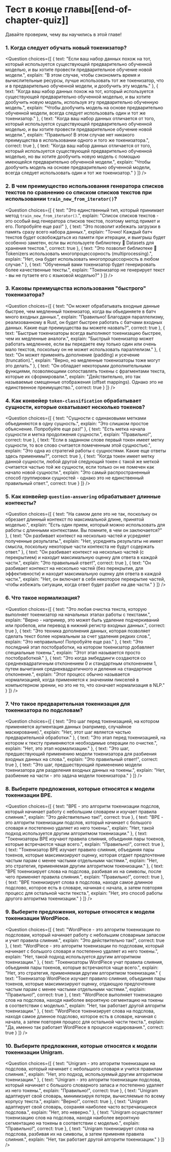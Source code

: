 <!-- DISABLE-FRONTMATTER-SECTIONS -->

# Тест в конце главы[[end-of-chapter-quiz]]

<CourseFloatingBanner
    chapter={6}
    classNames="absolute z-10 right-0 top-0"
/>

Давайте проверим, чему вы научились в этой главе!

### 1. Когда следует обучать новый токенизатор?

<Question
	choices={[
		{
			text: "Если ваш набор данных похож на тот, который используется существующей предварительно обученной моделью, и вы хотите провести предварительное обучение новой модели.",
			explain: "В этом случае, чтобы сэкономить время и вычислительные ресурсы, лучше использовать тот же токенизатор, что и в предварительно обученной модели, и дообучить эту модель."
		},
		{
			text: "Когда ваш набор данных похож на тот, который используется существующей предварительно обученной моделью, и вы хотите дообучить новую модель, используя эту предварительно обученную модель.",
			explain: "Чтобы дообучить модель на основе предварительно обученной модели, всегда следует использовать один и тот же токенизатор."
		},
		{
			text: "Когда ваш набор данных отличается от того, который используется существующей предварительно обученной моделью, и вы хотите провести предварительное обучение новой модели.",
			explain: "Правильно! В этом случае нет никакого преимущества в использовании одного и того же токенизатора.",
            correct: true
		},
        {
			text: "Когда ваш набор данных отличается от того, который используется существующей предварительно обученной моделью, но вы хотите дообучить новую модель с помощью имеющейся предварительно обученной модели.",
			explain: "Чтобы дообучить модель на основе предварительно обученной модели, всегда следует использовать один и тот же токенизатор."
		}
	]}
/>

### 2. В чем преимущество использования генератора списков текстов по сравнению со списком списков текстов при использовании `train_new_from_iterator()`?

<Question
	choices={[
		{
			text: "Это единственный тип, который принимает метод <code>train_new_from_iterator()</code>.",
			explain: "Список списков текстов - это особый вид генератора списков текстов, поэтому метод примет и его. Попробуйте еще раз!"
		},
		{
			text: "Это позволит избежать загрузки в память сразу всего набора данных.",
			explain: "Точно! Каждый батч текстов будет освобождаться из памяти при итерации, и выигрыш будет особенно заметен, если вы используете библиотеку 🤗 Datasets для хранения текстов.",
			correct: true
		},
		{
			text: "Это позволит библиотеке 🤗 Tokenizers использовать многопроцессорность (multiprocessing).",
			explain: "Нет, она будет использовать многопроцессорность в любом случае."
		},
        {
			text: "Обученный вами токенизатор будет генерировать более качественные тексты.",
			explain: "Токенизатор не генерирует текст - вы не путаете его с языковой моделью?"
		}
	]}
/>

### 3. Каковы преимущества использования "быстрого" токенизатора?

<Question
	choices={[
		{
			text: "Он может обрабатывать входные данные быстрее, чем медленный токенизатор, когда вы обьединяете в батч много входных данных.",
			explain: "Правильно! Благодаря параллелизму, реализованному в Rust, он будет быстрее работать с батчами входных данных. Какие еще преимущества вы можете назвать?",
			correct: true
		},
		{
			text: "Быстрые токенизаторы всегда выполняют токенизацию быстрее, чем их медленные аналоги.",
			explain: "Быстрый токенизатор может работать медленнее, если вы передаете ему только один или очень мало текстов, поскольку он не может использовать параллелизм."
		},
		{
			text: "Он может применять дополнение (padding) и усечение (truncation).",
			explain: "Верно, но медленные токенизаторы тоже могут это делать."
		},
        	{
			text: "Он обладает некоторыми дополнительными функциями, позволяющими сопоставлять токены с фрагментами текста, которые их сформировали.",
			explain: "Действительно, это так называемые смещенные отображения (offset mappings). Однако это не единственное преимущество.",
			correct: true
		}
	]}
/>

### 4. Как конвейер `token-classification` обрабатывает сущности, которые охватывают несколько токенов?

<Question
	choices={[
		{
			text: "Сущности с одинаковыми метками объединяются в одну сущность.",
			explain: "Это слишком простое объяснение. Попробуйте еще раз!"
		},
		{
			text: "Есть метка начала сущности и метка продолжения сущности.",
			explain: "Правильно!",
			correct: true
		},
		{
			text: "Если в заданном слове первый токен имеет метку сущности, то все слово считается помеченным этой сущностью.",
			explain: "Это одна из стратегий работы с сущностями. Какие еще ответы здесь применимы?",
			correct: true
		},
        	{
			text: "Когда токен имеет метку данной сущности, любой другой следующий токен с такой же меткой считается частью той же сущности, если только он не помечен как начало новой сущности.",
			explain: "Это самый распространенный способ группировки сущностей - однако это не единственный правильный ответ.",
			correct: true
		}
	]}
/>

### 5. Как конвейер `question-answering` обрабатывает длинные контексты?

<Question
	choices={[
		{
			text: "На самом деле это не так, поскольку он обрезает длинный контекст по максимальной длине, принятой моделью.",
			explain: "Есть один прием, который можно использовать для работы с длинными контекстами. Вы помните, в чем он заключается?"
		},
		{
			text: "Он разбивает контекст на несколько частей и усредняет полученные результаты.",
			explain: "Нет, усреднять результаты не имеет смысла, поскольку некоторые части контекста не будут содержать ответ."
		},
		{
			text: "Он разбивает контекст на несколько частей (с перекрытием) и находит максимальную оценку для ответа в каждой части.",
			explain: "Это правильный ответ!",
			correct: true
		},
        	{
			text: "Он разбивает контекст на несколько частей (без перекрытия, для эффективности) и находит максимальную оценку для ответа в каждой части.",
			explain: "Нет, он включает в себя некоторое перекрытие частей, чтобы избежать ситуации, когда ответ будет разбит на две части."
		}
	]}
/>

### 6. Что такое нормализация?

<Question
	choices={[
		{
			text: "Это любая очистка текста, которую выполняет токенизатор на начальных этапах работы с текстами.",
			explain: "Верно - например, это может быть удаление подчеркиваний или пробелов, или перевод в нижний регистр входных данных.",
			correct: true
		},
		{
			text: "Это техника дополнения данных, которая позволяет сделать текст более нормальным за счет удаления редких слов.",
			explain: "Это неправильно! Попробуйте еще раз."
		},
		{
			text: "Это последний этап постобработки, на котором токенизатор добавляет специальные токены.",
			explain: "Этот этап называется просто постобработкой."
		},
        	{
			text: "Это когда эмбеддинги создаются со среднеквадратичным отклонением 0 и стандартным отклонением 1, путем вычитания среднеквадратичного и деления на стандартное отклонение.",
			explain: "Этот процесс обычно называется нормализацией, когда применяется к значениям пикселей в компьютерном зрении, но это не то, что означает нормализация в NLP."
		}
	]}
/>

### 7. Что такое предварительная токенизация для токенизатора по подсловам?

<Question
	choices={[
		{
			text: "Это шаг перед токенизацией, на котором применяется аугментация данных (например, случайное маскирование).",
			explain: "Нет, этот шаг является частью предварительной обработки."
		},
		{
			text: "Это этап перед токенизацией, на котором к тексту применяются необходимые операции по очистке.",
			explain: "Нет, это этап нормализации."
		},
		{
			text: "Это шаг, предшествующий применению модели токенизатора для разбиения входных данных на слова.",
			explain: "Это правильный ответ!",
			correct: true
		},
        	{
			text: "Это шаг, предшествующий применению модели токенизатора для разделения входных данных на токены.",
			explain: "Нет, разбиение на части - это задача модели токенизатора."
		}
	]}
/>

### 8. Выберите предложения, которые относятся к модели токенизации BPE.

<Question
	choices={[
		{
			text: "BPE - это алгоритм токенизации подслов, который начинает работу с небольшим словарем и изучает правила слияния.",
			explain: "Это действительно так!",
			correct: true
		},
		{
			text: "BPE - это алгоритм токенизации подслов, который начинает с большого словаря и постепенно удаляет из него токены.",
			explain: "Нет, такой подход используется другим алгоритмом токенизации."
		},
		{
			text: "Токенизаторы BPE изучают правила слияния, объединяя пары токенов, которые встречаются чаще всего.",
			explain: "Правильно!",
			correct: true
		},
		{
			text: "Токенизатор BPE изучает правило слияния, объединяя пары токенов, которые максимизируют оценку, которая отдает предпочтение частым парам с менее частыми отдельными частями.",
			explain: "Нет, это стратегия, применяемая другим алгоритмом токенизации."
		},
		{
			text: "BPE токенизирует слова на подслова, разбивая их на символы, после чего применяет правила слияния.",
			explain: "Правильно!",
			correct: true
		},
		{
			text: "BPE токенизирует слова в подслова, находя самое длинное подслово, которое есть в словаре, начиная с начала, а затем повторяя процесс для остальной части текста.",
			explain: "Нет, это способ работы другого алгоритма токенизации."
		}
	]}
/>

### 9. Выберите предложения, которые относятся к модели токенизации WordPiece.

<Question
	choices={[
		{
			text: "WordPiece - это алгоритм токенизации по подсловам, который начинает работу с небольшим словарным запасом и учит правила слияния.",
			explain: "Это действительно так!",
			correct: true
		},
		{
			text: "WordPiece - это алгоритм токенизации по подсловам, который начинает с большого словаря и постепенно удаляет из него токены.",
			explain: "Нет, такой подход используется другим алгоритмом токенизации."
		},
		{
			text: "Токенизаторы WordPiece учат правила слияния, объединяя пары токенов, которые встречаются чаще всего.",
			explain: "Нет, это стратегия, применяемая другим алгоритмом токенизации."
		{
			text: "Токенизатор WordPiece изучает правило слияния, объединяя пары токенов, которые максимизируют оценку, отдающую предпочтение частым парам с менее частыми отдельными частями.",
			explain: "Правильно!",
			correct: true
		},
		{
			text: "WordPiece выполняет токенизацию слов на подслова, находя наиболее вероятную сегментацию на токены в соответствии с моделью.",
			explain: "Нет, так работает другой алгоритм токенизации."
		},
		{
			text: "WordPiece токенизирует слова на подслова, находя самое длинное подслово, которое есть в словаре, начиная с начала, а затем повторяя процесс для остальной части текста.",
			explain: "Да, именно так работает WordPiece в процессе кодирования.",
			correct: true
		}
	]}
/>

### 10. Выберите предложения, которые относятся к модели токенизации Unigram.

<Question
	choices={[
		{
			text: "Unigram - это алгоритм токенизации на подслова, который начинает с небольшого словаря и учится правилам слияния.",
			explain: "Нет, это подход, используемый другим алгоритмом токенизации."
		},
		{
			text: "Unigram - это алгоритм токенизации подслова, который начинает с большого словарного запаса и постепенно удаляет из него токены.",
			explain: "Правильно!",
			correct: true
		},
		{
			text: "Unigram адаптирует свой словарь, минимизируя потери, вычисляемые по всему корпусу текста.",
			explain: "Верно!",
			correct: true
		},
		{
			text: "Unigram адаптирует свой словарь, сохраняя наиболее часто встречающиеся подслова.",
			explain: "Нет, это неверно."
		},
		{
			text: "Unigram осуществляет токенизацию слов на подслова, находя наиболее вероятную сегментацию на токены в соответствии с моделью.",
			explain: "Правильно!",
			correct: true
		},
		{
			text: "Unigram токенизирует слова на подслова, разбивая их на символы, а затем применяя правила слияния.",
			explain: "Нет, так работает другой алгоритм токенизации."
		}
	]}
/>
